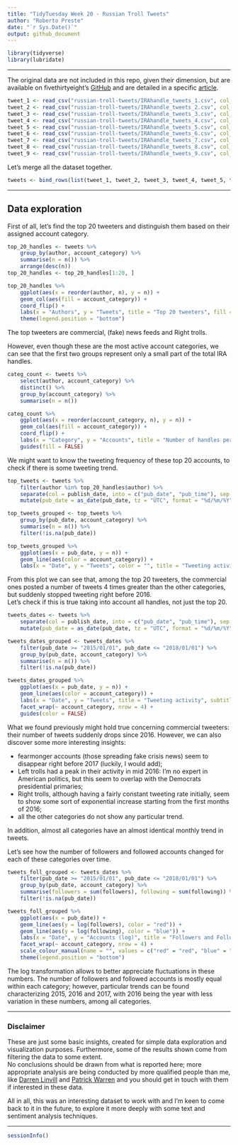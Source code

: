 ```yaml
---
title: "TidyTuesday Week 20 - Russian Troll Tweets"
author: "Roberto Preste"
date: "`r Sys.Date()`"
output: github_document
---
```


```r
library(tidyverse)
library(lubridate)
```

___ 

The original data are not included in this repo, given their dimension, but are available on fivethirtyeight's [GitHub](https://github.com/fivethirtyeight/russian-troll-tweets) and are detailed in a specific [article](https://fivethirtyeight.com/features/why-were-sharing-3-million-russian-troll-tweets/).  

```r
tweet_1 <- read_csv("russian-troll-tweets/IRAhandle_tweets_1.csv", col_types = "ccccccciiicciic")
tweet_2 <- read_csv("russian-troll-tweets/IRAhandle_tweets_2.csv", col_types = "ccccccciiicciic") 
tweet_3 <- read_csv("russian-troll-tweets/IRAhandle_tweets_3.csv", col_types = "ccccccciiicciic")
tweet_4 <- read_csv("russian-troll-tweets/IRAhandle_tweets_4.csv", col_types = "ccccccciiicciic")
tweet_5 <- read_csv("russian-troll-tweets/IRAhandle_tweets_5.csv", col_types = "ccccccciiicciic")
tweet_6 <- read_csv("russian-troll-tweets/IRAhandle_tweets_6.csv", col_types = "ccccccciiicciic") 
tweet_7 <- read_csv("russian-troll-tweets/IRAhandle_tweets_7.csv", col_types = "ccccccciiicciic")
tweet_8 <- read_csv("russian-troll-tweets/IRAhandle_tweets_8.csv", col_types = "ccccccciiicciic") 
tweet_9 <- read_csv("russian-troll-tweets/IRAhandle_tweets_9.csv", col_types = "ccccccciiicciic") 
```

Let's merge all the dataset together.  

```r
tweets <- bind_rows(list(tweet_1, tweet_2, tweet_3, tweet_4, tweet_5, tweet_6, tweet_7, tweet_8, tweet_9))
```

___

## Data exploration  

First of all, let's find the top 20 tweeters and distinguish them based on their assigned account category.  

```r
top_20_handles <- tweets %>% 
    group_by(author, account_category) %>% 
    summarise(n = n()) %>% 
    arrange(desc(n)) 
top_20_handles <- top_20_handles[1:20, ]
```

```r
top_20_handles %>% 
    ggplot(aes(x = reorder(author, n), y = n)) + 
    geom_col(aes(fill = account_category)) + 
    coord_flip() + 
    labs(x = "Authors", y = "Tweets", title = "Top 20 tweeters", fill = "") + 
    theme(legend.position = "bottom")
```

The top tweeters are commercial, (fake) news feeds and Right trolls.  

However, even though these are the most active account categories, we can see that the first two groups represent only a small part of the total IRA handles.  

```r
categ_count <- tweets %>% 
    select(author, account_category) %>% 
    distinct() %>% 
    group_by(account_category) %>% 
    summarise(n = n())
```

```r
categ_count %>% 
    ggplot(aes(x = reorder(account_category, n), y = n)) + 
    geom_col(aes(fill = account_category)) + 
    coord_flip() + 
    labs(x = "Category", y = "Accounts", title = "Number of handles per category") + 
    guides(fill = FALSE)
```

We might want to know the tweeting frequency of these top 20 accounts, to check if there is some tweeting trend.  

```r
top_tweets <- tweets %>% 
    filter(author %in% top_20_handles$author) %>% 
    separate(col = publish_date, into = c("pub_date", "pub_time"), sep = " ") %>% 
    mutate(pub_date = as_date(pub_date, tz = "UTC", format = "%d/%m/%Y"))
```

```r
top_tweets_grouped <- top_tweets %>% 
    group_by(pub_date, account_category) %>% 
    summarise(n = n()) %>% 
    filter(!is.na(pub_date))
```

```r
top_tweets_grouped %>% 
    ggplot(aes(x = pub_date, y = n)) + 
    geom_line(aes(color = account_category)) + 
    labs(x = "Date", y = "Tweets", color = "", title = "Tweeting activity", subtitle = "Top 20 handles")
```

From this plot we can see that, among the top 20 tweeters, the commercial ones posted a number of tweets 4 times greater than the other categories, but suddenly stopped tweeting right before 2016.  
Let's check if this is true taking into account all handles, not just the top 20.  

```r
tweets_dates <- tweets %>% 
    separate(col = publish_date, into = c("pub_date", "pub_time"), sep = " ") %>% 
    mutate(pub_date = as_date(pub_date, tz = "UTC", format = "%d/%m/%Y"))
```

```r
tweets_dates_grouped <- tweets_dates %>% 
    filter(pub_date >= "2015/01/01", pub_date <= "2018/01/01") %>% 
    group_by(pub_date, account_category) %>% 
    summarise(n = n()) %>% 
    filter(!is.na(pub_date))
```

```r
tweets_dates_grouped %>% 
    ggplot(aes(x = pub_date, y = n)) + 
    geom_line(aes(color = account_category)) + 
    labs(x = "Date", y = "Tweets", title = "Tweeting activity", subtitle = "All handles") + 
    facet_wrap(~ account_category, nrow = 4) + 
    guides(color = FALSE)
```

What we found previously might hold true concerning commercial tweeters: their number of tweets suddenly drops since 2016. However, we can also discover some more interesting insights:  

 - fearmonger accounts (those spreading fake crisis news) seem to disappear right before 2017 (luckily, I would add);  
 - Left trolls had a peak in their activity in mid 2016: I'm no expert in American politics, but this seem to overlap with the Democrats presidential primaries;  
 - Right trolls, although having a fairly constant tweeting rate initially, seem to show some sort of exponential increase starting from the first months of 2016;  
 - all the other categories do not show any particular trend.  

In addition, almost all categories have an almost identical monthly trend in tweets.  


Let's see how the number of followers and followed accounts changed for each of these categories over time.  

```r
tweets_foll_grouped <- tweets_dates %>% 
    filter(pub_date >= "2015/01/01", pub_date <= "2018/01/01") %>% 
    group_by(pub_date, account_category) %>% 
    summarise(followers = sum(followers), following = sum(following)) %>% 
    filter(!is.na(pub_date))
```

```r
tweets_foll_grouped %>% 
    ggplot(aes(x = pub_date)) + 
    geom_line(aes(y = log(followers), color = "red")) + 
    geom_line(aes(y = log(following), color = "blue")) + 
    labs(x = "Date", y = "Accounts (log)", title = "Followers and Followed accounts") + 
    facet_wrap(~ account_category, nrow = 4) + 
    scale_colour_manual(name = "", values = c("red" = "red", "blue" = "blue"), labels = c("Followed Accounts", "Followers")) + 
    theme(legend.position = "bottom")
```

The log transformation allows to better appreciate fluctuations in these numbers. The number of followers and followed accounts is mostly equal within each category; however, particular trends can be found characterizing 2015, 2016 and 2017, with 2016 being the year with less variation in these numbers, among all categories.  

___

### Disclaimer  

These are just some basic insights, created for simple data exploration and visualization purposes. Furthermore, some of the results shown come from filtering the data to some extent.  
No conclusions should be drawn from what is reported here; more appropriate analysis are being conducted by more qualified people than me, like [Darren Linvill](https://www.clemson.edu/cbshs/faculty-staff/profiles/darrenl) and [Patrick Warren](http://pwarren.people.clemson.edu/) and you should get in touch with them if interested in these data.  

All in all, this was an interesting dataset to work with and I'm keen to come back to it in the future, to explore it more deeply with some text and sentiment analysis techniques.  

___

```r
sessionInfo()
```

